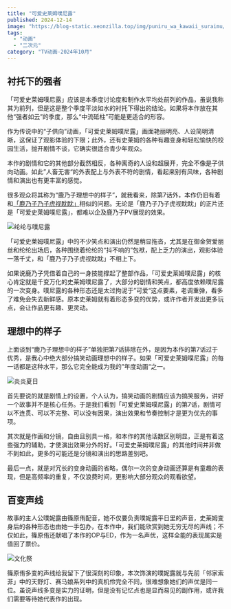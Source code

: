 ```yaml
---
title: "可爱史莱姆噗尼露"
published: 2024-12-14
image: "https://blog-static.xeonzilla.top/img/puniru_wa_kawaii_suraimu/cover.avif"
tags:
  - "动画"
  - "二次元"
category: "TV动画-2024年10月"
---
```


## 衬托下的强者
「可爱史莱姆噗尼露」应该是本季度讨论度和制作水平均处前列的作品，虽说我称其为前列，但是这是整个季度平淡如水的衬托下得出的结论。如果将本作放在其他“强者如云”的季度，那么“中流砥柱”可能是更适合的形容。

作为传说中的“子供向”动画，「可爱史莱姆噗尼露」画面艳丽明亮、人设简明清晰，这保证了观影体验的下限；此外，还有史莱姆的各种有趣变身和轻松愉快的校园生活，抛开剧情不谈，它确实很适合青少年观众。

本作的剧情和它的其他部分截然相反，各种离奇的人设和超展开，完全不像是子供向动画。如此”人畜无害“的外表配上与外表不符的剧情，看起来别有风味，各种剧情和演出也有更丰富的感觉。

很多观众将其称为“鹿乃子理想中的样子”，就我看来，除第7话外，本作仍旧有着和[「鹿乃子乃子虎视眈眈」](/posts/shikanoko/)相似的问题。无论是「鹿乃子乃子虎视眈眈」的正片还是「可爱史莱姆噗尼露」，都难以企及鹿乃子PV展现的效果。

<Image src="https://blog-static.xeonzilla.top/img/puniru_wa_kawaii_suraimu/01.avif" alt="纶纶与噗尼露" quality="max" inferSize />

「可爱史莱姆噗尼露」中的不少笑点和演出仍然是稍显拖沓，尤其是在御金贺爱丽丝和纶纶出场后，各种围绕着纶纶的“抖不响的”包袱，配上乏力的演出，观影体验一落千丈，和「鹿乃子乃子虎视眈眈」不相上下。

如果说鹿乃子凭借着自己的一身技能撑起了整部作品，「可爱史莱姆噗尼露」的核心肯定就是千变万化的史莱姆噗尼露了，大部分的剧情和笑点，都高度依赖噗尼露的一次变身。噗尼露的各种形态还是太过拘泥于”可爱“这点要素，老调重弹，看多了难免会失去新鲜感。原本史莱姆就有着形态多变的优势，或许作者开发出更多玩点，会让作品更有趣、更灵动。

## 理想中的样子
上面谈到“鹿乃子理想中的样子”单独把第7话排除在外，是因为本作的第7话过于优秀，是我心中绝大部分搞笑动画理想中的样子。如果「可爱史莱姆噗尼露」的每一话都是这种水平，那么它完全能成为我的”年度动画“之一。

<Image src="https://blog-static.xeonzilla.top/img/puniru_wa_kawaii_suraimu/02.avif" alt="炎炎夏日" quality="max" inferSize />

首先要说的就是剧情上的设置，个人认为，搞笑动画的剧情应该为搞笑服务，讲好一个故事并不是核心任务。于是我们看到「可爱史莱姆噗尼露」的第7话，剧情可以不连贯、可以不完整、可以没有因果，演出效果和节奏控制才是更为优先的事项。

其次就是作画和分镜，自由且别具一格，和本作的其他话数区别明显，正是有着这些强力的辅助，才使演出效果分外的好。「可爱史莱姆噗尼露」的其他时间并非做不到如此，更多的可能还是分镜和演出的思路差别吧。

最后一点，就是对冗长的变身动画的省略，偶尔一次的变身动画还算是有童趣的表现，但是高频率的重复，不仅浪费时间，更影响大部分观众的观看欲望。

## 百变声线
故事的主人公噗妮露由篠原侑配音，她不仅要负责噗妮露平日里的声音，史莱姆变身后的各种形态也由她一手包办，在本作中，我们能欣赏到她无穷无尽的声线；不仅如此，篠原侑还献唱了本作的OP与ED，作为一名声优，这样全能的表现属实是值回了票价。

<Image src="https://blog-static.xeonzilla.top/img/puniru_wa_kawaii_suraimu/03.avif" alt="文化祭" quality="max" inferSize />

篠原侑多变的声线给我留下了很深刻的印象，本次饰演的噗妮露就与先前「邻家索菲」中的天野灯、赛马娘系列中的真机伶完全不同，很难想象她们的声优是同一位。虽说声线多变是实力的证明，但是没有记忆点也是显而易见的副作用，或许我们需要等待她代表作的出现。
